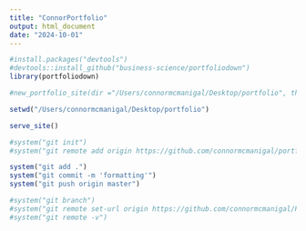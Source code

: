 ```yaml
---
title: "ConnorPortfolio"
output: html_document
date: "2024-10-01"
---
```


```r
#install.packages("devtools")
#devtools::install_github("business-science/portfoliodown")
library(portfoliodown)
```

```r
#new_portfolio_site(dir ="/Users/connormcmanigal/Desktop/portfolio", theme = "raditian")
```

```r
setwd("/Users/connormcmanigal/Desktop/portfolio")
```

```r
serve_site()
```


```r
#system("git init")
#system("git remote add origin https://github.com/connormcmanigal/portfolio.git")
```

```r
system("git add .")
system("git commit -m 'formatting'")
system("git push origin master")
```

```r
#system("git branch")
#system("git remote set-url origin https://github.com/connormcmanigal/Portfolio.git")
#system("git remote -v")
```

